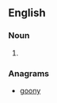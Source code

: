 ==English==

===Noun===
{{en-noun|noogies}}

# {{alternative spelling of|noogie}}

===Anagrams===
* [[goony#English|goony]]